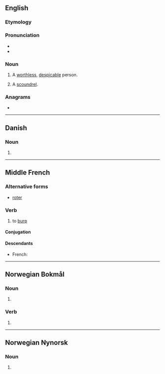 {{also|Rotter|rötter|røtter}}
==English==

===Etymology===
{{suffix|en|rot|er}}

===Pronunciation===
* {{audio|En-au-rotter.ogg|Audio (AU)|lang=en}}
* {{rhymes|ɒtə(r)|lang=en}}

===Noun===
{{en-noun}}

# A [[worthless]], [[despicable]] person.
# {{lb|en|British|slang}} A [[scoundrel]].

===Anagrams===
* {{anagrams|en|a=eorrtt|retort}}

----

==Danish==

===Noun===
{{head|da|noun form}}

# {{indefinite plural of|rotte|lang=da}}

----

==Middle French==

===Alternative forms===
* [[roter]]

===Verb===
{{head|frm|verb}}

# to [[burp]]

====Conjugation====
{{frm-conj-er|rott}}

====Descendants====
* French: {{l|fr|roter}}

----

==Norwegian Bokmål==

===Noun===
{{head|nb|noun form|g=m|g2=f}}

# {{inflection of|nb|rotte||indefinite|p}}

===Verb===
{{head|nb|verb form}}

# {{inflection of|nb|rotte||pres}}

----

==Norwegian Nynorsk==

===Noun===
{{head|nn|noun form|g=f}}

# {{inflection of|nn|rotte||indefinite|p}}
